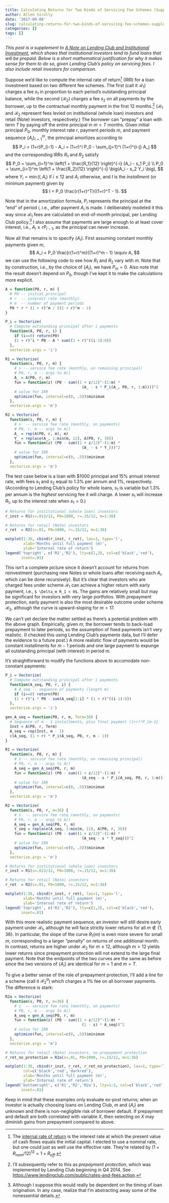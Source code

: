 ```yaml
---
title: Calculating Returns for Two Kinds of Servicing Fee Schemes (Supplement)
author: Allen Sirolly
date: '2017-09-08'
slug: calculating-returns-for-two-kinds-of-servicing-fee-schemes-supplement
categories: []
tags: []
---
```


_This post is a supplement to [A Note on Lending Club and Institutional Investment](https://sirallen.name/blog/note-on-lending-club/), which shows that institutional investors tend to fund loans that will be prepaid. Below is a short mathematical justification for why it makes sense for them to do so, given Lending Club's policy on servicing fees. I also include retail investors for comparison._

Suppose we'd like to compute the internal rate of return^[The [internal rate of return](https://en.wikipedia.org/wiki/Internal_rate_of_return) is the interest rate at which the present value of cash flows equals the initial capital. I elected to use a nominal rate, but one could just as well use the effective rate. They're related by $(1 + R_{nom}/12)^{12} = 1 + R_{eff}$.] (IRR) for a loan investment based on two different fee schemes. The first (call it $\mathcal{R}_1$) charges a fee $s_1$ in proportion to each period's outstanding principal balance, while the second ($\mathcal{R}_2$) charges a fee $s_2$ on all payments by the borrower, up to the contractual monthly payment in the first 12 months.^[I'll subsequently refer to this as _prepayment protection_, which was implemented by Lending Club beginning in Q4 2014. See [https://www.lendingclub.com/public/rates-and-fees.action](https://www.lendingclub.com/public/rates-and-fees.action).] ($\mathcal{R}_1$ and $\mathcal{R}_2$ represent fees levied on institutional (whole loan) investors and retail (Note) investors, respectively.) The borrower can "prepay" a loan with term $T$ by paying off the entire principal in $m < T$ months. Given initial principal $P_0$, monthly interest rate $r$, payment periods $m$, and payment sequence $\{A_i\}_{i=1}^m$, the principal amortizes according to
$$
P_i = (1+r)P_{i-1} - A_i = (1+r)^i P_0 - \sum_{j=1}^i (1+r)^{i-j} A_j
$$
and the corresponding IRRs $R_1$ and $R_2$ satisfy
$$
P_0 = \sum_{i=1}^m \left(1 + \frac{R_1}{12} \right)^{-i} (A_i - s_1 P_i) \\
P_0 = \sum_{i=1}^m \left(1 + \frac{R_2}{12} \right)^{-i} \big(A_i - s_2 Y_i \big),
$$
where $Y_i = \min(I, A_i)$ if $i \leq 12$ and $A_i$ otherwise, and $I$ is the _installment_ (or minimum payment) given by
$$
I = P_0 \frac{r(1+r)^T}{(1+r)^T - 1}.
$$

Note that in the amortization formula, $P_i$ represents the principal at the "end" of period $i$, i.e., after payment $A_i$ is made. I deliberately modeled it this way since $\mathcal{R}_1$ fees are calculated on end-of-month principal, per Lending Club policy.^[Although I suppose this would really be dependent on the timing of loan origination. In any case, realize that I'm abstracting away some of the nonessential details.] I also assume that payments are large enough to at least cover interest, i.e., $A_i \geq rP_{i-1}$, as the principal can never increase.

Now all that remains is to specify $\{A_i\}$. First assuming constant monthly payments given $m$,
$$
A_i = P_0 \frac{r(1+r)^m}{(1+r)^m - 1} \equiv A,
$$
we can use the following code to see how $R_1$ and $R_2$ vary with $m$. Note that by construction, i.e., by the choice of $\{A_i\}$, we have $P_m = 0$. Also note that the result doesn't depend on $P_0$, though I've kept it to make the calculations more explicit.

```r
A = function(P0, r, m) {
  # P0 -- initial principal
  # r  -- interest rate (monthly)
  # m  -- number of payment periods
  P0 * r * (1 + r)^m / ((1 + r)^m - 1)
}

P_i = Vectorize(
  # Compute outstanding principal after i payments
  function(A, P0, r, i) {
    if (i==0) return(P0)
    (1 + r)^i * P0 - A * sum((1 + r)^((i-1):0))
  },
  vectorize.args = 'i')

R1 = Vectorize(
  function(s, P0, r, m) {
    # s -- service fee rate (monthly, on remaining principal)
    # P0, r, m -- args to A()
    A_ = A(P0, r, m)
    fun = function(z) (P0 - sum((1 + z/12)^-(1:m) *
                                  (A_ - s * P_i(A_, P0, r, 1:m))))^2
    # solve for IRR
    optimize(fun, interval=c(0, .5))$minimum
  },
  vectorize.args = 'm')

R2 = Vectorize(
  function(s, P0, r, m) {
    # s  -- service fee rate (monthly, on payments)
    # P0, r, m -- args to A()
    A_ = rep(A(P0, r, m), m)
    Y_ = replace(A_, 1:min(m, 12), A(P0, r, 36))
    fun = function(z) (P0 - sum((1 + z/12)^-(1:m) *
                                  (A_ - s * Y_)))^2
    # solve for IRR
    optimize(fun, interval=c(0, .5))$minimum
  },
  vectorize.args = 'm')
```

The test case below is a loan with \$1000 principal and 15% annual interest rate, with fees $s_1$ and $s_2$ equal to 1.3% per annum and 1%, respectively. (According to Lending Club's policy for whole loans, $s_1$ is variable but 1.3% per annum is the _highest_ servicing fee it will charge. A lower $s_1$ will increase $R_1$, up to the interest rate when $s_1 = 0$.)
```r
# Returns for institutional (whole loan) investors
r_inst = R1(s=.013/12, P0=1000, r=.15/12, m=1:36)

# Returns for retail (Note) investors
r_ret  = R2(s=.01, P0=1000, r=.15/12, m=1:36)

matplot(1:36, cbind(r_inst, r_ret), las=1, type='l',
        xlab='Months until full payment (m)',
        ylab='Internal rate of return')
legend('topright', c('R1','R2'), lty=c(1,2), col=c('black','red'),
       inset=.01)
```

This isn't a complete picture since it doesn't account for returns from reinvestment (purchasing new Notes or whole loans after receiving each $A_i$, which can be done recursively). But it's clear that investors who are charged fees under scheme $\mathcal{R}_1$ can achieve a higher return with early payment, i.e., `$ \Delta_m R_1 < 0$`. The gains are relatively small but may be significant for investors with very large portfolios. With prepayment protection, early payment is also the most desirable outcome under scheme $\mathcal{R}_2$, although the curve is upward-sloping for $m > 17$.

We can't yet declare the matter settled as there's a potential problem with the above graph. Empirically, given $m$, the borrower tends to back-load prepayment to later periods, so the assumption of fixed payments isn't very realistic. (I checked this using Lending Club's payments data, but I'll defer the evidence to a future post.) A more realistic flow of payments would be constant installments for $m-1$ periods and one large payment to expunge all outstanding principal (with interest) in period $m$.

It's straightforward to modify the functions above to accomodate non-constant payments:
```r
P_i = Vectorize(
  # Compute outstanding principal after i payments
  function(A_seq, P0, r, i) {
    # A_seq -- sequence of payments (length m)
    if (i==0) return(P0)
    (1 + r)^i * P0 - sum(A_seq[1:i] * (1 + r)^((i-1):0))
  },
  vectorize.args = 'i')

gen_A_seq = function(P0, r, m, Term=36) {
  # Sequence of m - 1 installments, plus final payment (1+r)*P_{m-1}
  Inst = A(P0, r, Term)
  A_seq = rep(Inst, m - 1)
  c(A_seq, (1 + r) * P_i(A_seq, P0, r, m - 1))
}

R1 = Vectorize(
  function(s, P0, r, m) {
    # s -- service fee rate (monthly, on remaining principal)
    # P0, r, m -- args to A()
    A_seq = gen_A_seq(P0, r, m)
    fun = function(z) (P0 - sum((1 + z/12)^-(1:m) *
                                  (A_seq - s * P_i(A_seq, P0, r, 1:m))))^2
    # solve for IRR
    optimize(fun, interval=c(0, .5))$minimum
  },
  vectorize.args = 'm')

R2 = Vectorize(
  function(s, P0, r, m=36) {
    # s  -- service fee rate (monthly, on payments)
    # P0, r, m -- args to A()
    A_seq = gen_A_seq(P0, r, m)
    Y_seq = replace(A_seq, 1:min(m, 12), A(P0, r, 36))
    fun = function(z) (P0 - sum((1 + z/12)^-(1:m) *
                                  (A_seq - s * Y_seq)))^2
    # solve for IRR
    optimize(fun, interval=c(0, .5))$minimum
  },
  vectorize.args = 'm')

# Returns for institutional (whole loan) investors
r_inst = R1(s=.013/12, P0=1000, r=.15/12, m=1:36)

# Returns for retail (Note) investors
r_ret  = R2(s=.01, P0=1000, r=.15/12, m=1:36)

matplot(1:36, cbind(r_inst, r_ret), las=1, type='l',
        xlab='Months until full payment (m)',
        ylab='Internal rate of return')
legend('topright', c('R1','R2'), lty=c(1,2), col=c('black','red'),
       inset=.01)
```

With this more realistic payment sequence, an investor will still desire early payment under $\mathcal{R}_1$, although he will face strictly lower returns for all $m \notin \{1, 36\}$. In particular, the slope of the curve $R_1(m)$ is even more severe for small $m$, corresponding to a larger "penalty" on returns of one additional month. In contrast, returns are higher under $\mathcal{R}_2$ for $m \leq 12$, although $m > 12$ yields lower returns since prepayment protection will not extend to the large final payment. Note that the endpoints of the two curves are the same as before since the two versions of $\{A_i\}$ are identical for $m = 1$ and $m = T$.

To give a better sense of the role of prepayment protection, I'll add a line for a scheme (call it $\mathcal{R}_2^a$) which charges a 1% fee on all borrower payments. The difference is stark:
```r
R2a = Vectorize(
  function(s, P0, r, m=36) {
    # s  -- service fee rate (monthly, on payments)
    # P0, r, m -- args to A()
    A_seq = gen_A_seq(P0, r, m)
    fun = function(z) (P0 - sum((1 + z/12)^-(1:m) *
                                  (1 - s) * A_seq))^2
    # solve for IRR
    optimize(fun, interval=c(0, .5))$minimum
  },
  vectorize.args = 'm')

# Returns for retail (Note) investors, no prepayment protection
r_ret_no_protection = R2a(s=.01, P0=1000, r=.15/12, m=1:36)

matplot(1:36, cbind(r_inst, r_ret, r_ret_no_protection), las=1, type='l',
        col=c('black','red','darkred'),
        xlab='Months until full payment (m)',
        ylab='Internal rate of return')
legend('bottomright', c('R1','R2','R2a'), lty=1:3, col=c('black','red','darkred'),
       inset=.01)
```

Keep in mind that these examples only evaluate ex-post returns; when an investor is actually choosing loans on Lending Club, $m$ and $\{A_i\}$ are unknown and there is non-negligible risk of borrower default. If prepayment and default are both correlated with variable $X$, then selecting on $X$ may diminish gains from prepayment compared to above.

